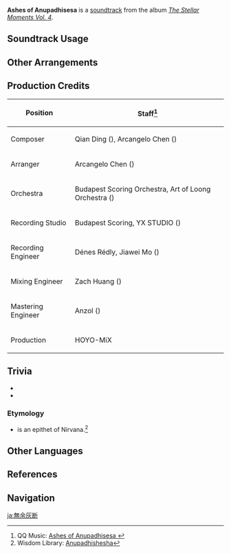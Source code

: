 {{Soundtrack Infobox
|image          = The Stellar Moments Vol. 4.png
|album          = The Stellar Moments Vol. 4
|disc           = 
|number         = 02
|featured       =
|featured2      =
|featured3      =
|featured_disc  =
|featured_disc2 =
|featured_disc3 =
|youtube_id     = eFmAK7px6Hs
|spotify_id     = 3nKIOEcNWK8DFqZNOJNK2l
|previous       = Novatio Novena
|next           = Whirling of Vairambhaka
}}
'''Ashes of Anupadhisesa''' is a [[soundtrack]] from the album ''[[The Stellar Moments Vol. 4]]''.

==Soundtrack Usage==
{{Soundtrack Usage
|quest     = 
|location  = 
|domain    = 
|mediaoriginal=Character Teaser;;Wanderer
}}

==Other Arrangements==
{{Files by Category Gallery|Media Using an Unreleased Arrangement of Ashes of Anupadhisesa Soundtrack}}

==Production Credits==
{| class="wikitable"
! Position
! Staff<ref>QQ Music: [https://y.qq.com/n/ryqq/songDetail/002KAzf20McHpz Ashes of Anupadhisesa {{zh|无余灰断}}]</ref>
|-
! Composer
| Qian Ding ({{zh|丁谦}}), Arcangelo Chen ({{zh|陈子敏}})
|-
! Arranger
| Arcangelo Chen ({{zh|陈子敏}})
|-
! Orchestra
| Budapest Scoring Orchestra, Art of Loong Orchestra ({{zh|龙之艺交响乐团}})
|-
! Recording Studio
| Budapest Scoring, YX STUDIO ({{zh|上海音像公司录音棚}})
|-
! Recording Engineer
| Dénes Rédly, Jiawei Mo ({{zh|莫家伟}})
|-
! Mixing Engineer
| Zach Huang ({{zh|黄巍}})
|-
! Mastering Engineer
| Anzol ({{zh|鸦雀有声}})
|-
! Production
| HOYO-MiX
|}

==Trivia==
* {{Transclude|Ominous Fandango|OminousFandangoLeitmotif|section=1}}
* {{Transclude|Hyakuin of Blossoming Mirage|ScaramoucheTragicLeitmotif|section=1}}

===Etymology===
* {{Lang|''Anupadhisesa''|sa=अनुपधिशेष|sa_rm=Anupadhiśeṣa|sa_tl=free from the [https://www.wisdomlib.org/definition/upadhi#theravada substratums of existence]}} is an epithet of Nirvana.<ref>Wisdom Library: [https://www.wisdomlib.org/definition/anupadhishesha Anupadhishesha]</ref>

==Other Languages==
{{Other Languages
|en      = Ashes of Anupadhisesa
|zhs     = 无余灰断
|zhs_rm  = Wúyú Huīduàn
|zht     = 無餘灰斷
|zht_rm  = Wúyú Huīduàn
|zh_tl   = Anupadhiśeṣa Elimination to Ashes
|ja      = 無余灰断
|ja_rm   = Muyo Kedan
|ja_tl   = Anupadhiśeṣa Elimination to Ashes
|zhja_note = This is a term that refers to the reduction of one's body to ashes and the annihilation of one's consciousness after attaining anupadhiśeṣa-nirvāṇa.
}}

==References==
{{Reflist}}

==Navigation==
{{Soundtrack Navbox|The Stellar Moments}}
[[ja:無余灰断]]